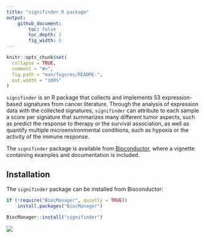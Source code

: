 ```yaml
---
title: "signifinder R package"
output: 
    github_document:
        toc: false
        toc_depth: 2
        fig_width: 5
---
```


<!-- README.md is generated from README.Rmd. Please edit that file -->

```r
knitr::opts_chunk$set(
  collapse = TRUE,
  comment = "#>",
  fig.path = "man/figures/README-",
  out.width = "100%"
)
```

`signifinder` is an R package that collects and implements 53 expression-based signatures from cancer literature. Through the analysis of expression data with the collected signatures, `signifinder` can attribute to each sample a score per signature that summarizes many different tumor aspects, such as predict the response to therapy or the survival association, as well as quantify multiple microenvironmental conditions, such as hypoxia or the activity of the immune response.

The `signifinder` package is available from [Bioconductor](https://bioconductor.org/packages/release/bioc/html/signifinder.html), where a vignette containing examples and documentation is included.

## Installation

The `signifinder` package can be installed from Bioconductor:

```r
if (!require("BiocManager", quietly = TRUE))
    install.packages("BiocManager")

BiocManager::install("signifinder")
```

<img src=./vignettes/figures/signifinder_main_figure.png />

